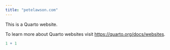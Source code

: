 ```yaml
---
title: "petelawson.com"
---
```


This is a Quarto website.

To learn more about Quarto websites visit <https://quarto.org/docs/websites>.

```r
1 + 1
```
